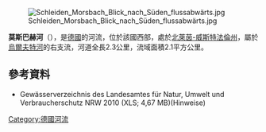 {{Onesource|time=2020-08-10T06:01:37+00:00}}
{{Coord|50.5816|N|6.4567|E|display=title}}

[[Image:Schleiden_Morsbach_Blick_nach_Süden_flussabwärts.jpg|right]]

'''莫斯巴赫河'''（{{lang-de|Morsbach}}），是[[德國|德國]]的河流，位於該國西部，處於[[北萊茵-威斯特法倫州|北萊茵-威斯特法倫州]]，屬於[[烏爾夫特河|烏爾夫特河]]的右支流，河道全長2.3公里，流域面積2.1平方公里。

==參考資料==
* Gewässerverzeichnis des Landesamtes für Natur, Umwelt und Verbraucherschutz NRW 2010 (XLS; 4,67 MB)(Hinweise)

{{Germany-geo-stub}}
[[Category:德國河流|Category:德國河流]]